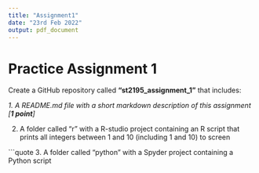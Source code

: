 ```yaml
---
title: "Assignment1"
date: "23rd Feb 2022"
output: pdf_document
---
```


# Practice Assignment 1



Create a GitHub repository called **“st2195_assignment_1”** that includes:

 *1. A README.md file with a short markdown description of this assignment [**1 point**]*

 2. A folder called “r” with a R-studio project containing an R script that prints all integers between 1 and 10 (including 1 and 10) to screen


```quote
3. A folder called “python” with a Spyder project containing a Python script

